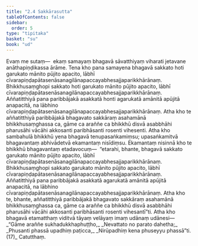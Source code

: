 ```yaml
---
title: "2.4 Sakkārasutta"
tableOfContents: false
sidebar:
  order: 5
type: "tipitaka"
basket: "su"
book: "ud"
---
```



<DynamicBreadcrumb />

<Division number="14" book="ud" bookNo="18" page="89">

<Paragraph number="90" book="ud">
Evaṃ me sutaṃ—  ekaṃ samayaṃ bhagavā sāvatthiyaṃ viharati jetavane anāthapiṇḍikassa ārāme. Tena kho pana samayena bhagavā sakkato hoti garukato mānito pūjito apacito, lābhī cīvarapiṇḍapātasenāsanagilānapaccayabhesajjaparikkhārānaṃ. Bhikkhusaṃghopi sakkato hoti garukato mānito pūjito apacito, lābhī cīvarapiṇḍapātasenāsanagilānapaccayabhesajjaparikkhārānaṃ. Aññatitthiyā pana paribbājakā asakkatā honti agarukatā amānitā apūjitā anapacitā, na lābhino cīvarapiṇḍapātasenāsanagilānapaccayabhesajjaparikkhārānaṃ. Atha kho te aññatitthiyā paribbājakā bhagavato sakkāraṃ asahamānā bhikkhusaṃghassa ca, gāme ca araññe ca bhikkhū disvā asabbhāhi pharusāhi vācāhi akkosanti paribhāsanti rosenti vihesenti.
</Paragraph>

<Paragraph number="91" book="ud">
Atha kho sambahulā bhikkhū yena bhagavā tenupasaṅkamiṃsu; upasaṅkamitvā bhagavantaṃ abhivādetvā ekamantaṃ nisīdiṃsu. Ekamantaṃ nisinnā kho te bhikkhū bhagavantaṃ etadavocuṃ—  “etarahi, bhante, bhagavā sakkato garukato mānito pūjito apacito, lābhī cīvarapiṇḍapātasenāsanagilānapaccayabhesajjaparikkhārānaṃ. Bhikkhusaṃghopi sakkato garukato mānito pūjito apacito, lābhī cīvarapiṇḍapātasenāsanagilānapaccayabhesajjaparikkhārānaṃ. Aññatitthiyā pana paribbājakā asakkatā agarukatā amānitā apūjitā anapacitā, na lābhino cīvarapiṇḍapātasenāsanagilānapaccayabhesajjaparikkhārānaṃ. Atha kho te, bhante, aññatitthiyā paribbājakā bhagavato sakkāraṃ asahamānā bhikkhusaṃghassa ca, gāme ca araññe ca bhikkhū disvā asabbhāhi pharusāhi vācāhi akkosanti paribhāsanti rosenti vihesantī”ti.
</Paragraph>

<Paragraph number="92" book="ud">
Atha kho bhagavā etamatthaṃ viditvā tāyaṃ velāyaṃ imaṃ udānaṃ udānesi—
</Paragraph>

<Paragraph number="93" type="verses" book="ud">
_“Gāme araññe sukhadukkhaphuṭṭho,_  
_Nevattato no parato dahetha;_  
_Phusanti phassā upadhiṃ paṭicca,_  
_Nirūpadhiṃ kena phuseyyu phassā”ti. (17)_  


</Paragraph>
</Division>

<Paragraph number="94" type="center" book="ud">
Catutthaṃ.
</Paragraph>